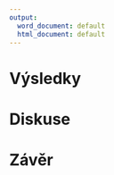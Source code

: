 ```yaml
---
output:
  word_document: default
  html_document: default
---
```


# Výsledky {-}

\newpage

# Diskuse {-}

\newpage

# Závěr {-} 